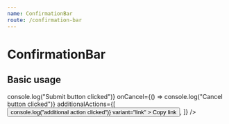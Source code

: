 ```yaml
---
name: ConfirmationBar
route: /confirmation-bar
---
```



# ConfirmationBar

## Basic usage

<Playground>
    <ConfirmationBar
        onSubmit={() => console.log("Submit button clicked")}
        onCancel={() => console.log("Cancel button clicked")}
        additionalActions={[
            <Button
                onClick={() => console.log("additional action clicked")}
                variant="link"
            >
                <Icon>
                    <Icon.Link />
                </Icon>
                Copy link
            </Button>,
        ]}
    />
</Playground>

<Props of={ConfirmationBar} />
